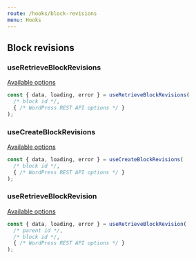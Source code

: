 ```yaml
---
route: /hooks/block-revisions
menu: Hooks
---
```


## Block revisions

### useRetrieveBlockRevisions

[Available options](https://developer.wordpress.org/rest-api/reference/wp_block-revisions/#retrieve-a-wp_block-revision)

```jsx
const { data, loading, error } = useRetrieveBlockRevisions(
  /* block id */,
  { /* WordPress REST API options */ }
);
```

### useCreateBlockRevisions

[Available options](https://developer.wordpress.org/rest-api/reference/wp_block-revisions/#create-a-wp_block-revision)

```jsx
const { data, loading, error } = useCreateBlockRevisions(
  /* block id */,
  { /* WordPress REST API options */ }
);
```

### useRetrieveBlockRevision

[Available options](https://developer.wordpress.org/rest-api/reference/wp_block-revisions/#retrieve-a-wp_block-revision-2)

```jsx
const { data, loading, error } = useRetrieveBlockRevision(
  /* parent id */,
  /* block id */,
  { /* WordPress REST API options */ }
);
```
